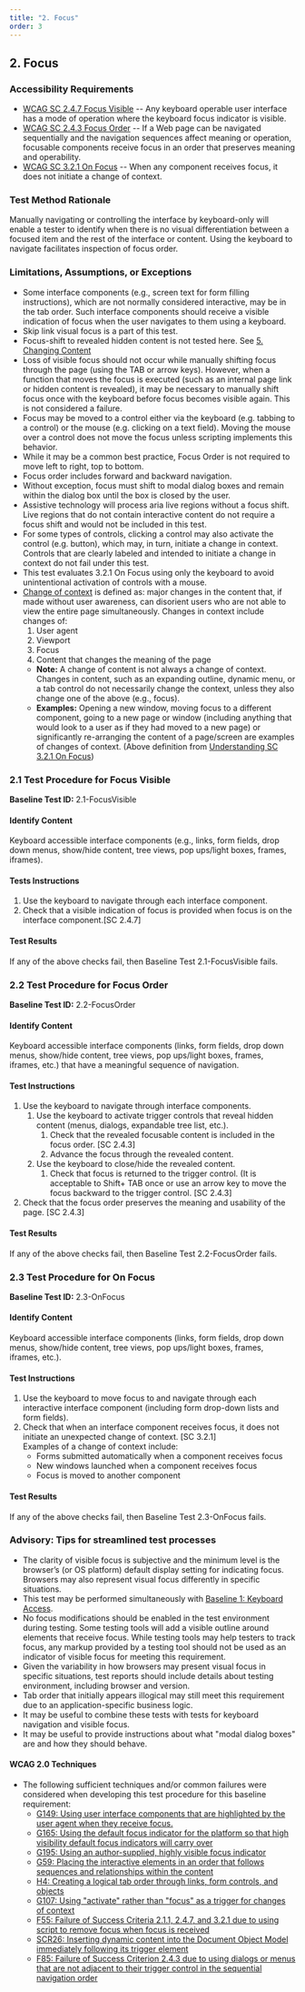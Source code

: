 ```yaml
---
title: "2. Focus"
order: 3
---
```

## 2. Focus

### Accessibility Requirements

- [WCAG SC 2.4.7 Focus Visible](https://www.w3.org/TR/UNDERSTANDING-WCAG20/navigation-mechanisms-focus-visible.html) -- Any keyboard operable user interface has a mode of operation where the keyboard focus indicator is visible.
- [WCAG SC 2.4.3 Focus Order](https://www.w3.org/TR/UNDERSTANDING-WCAG20/navigation-mechanisms-focus-order.html) -- If a Web page can be navigated sequentially and the navigation sequences affect meaning or operation, focusable components receive focus in an order that preserves meaning and operability.
- [WCAG SC 3.2.1 On Focus](https://www.w3.org/TR/UNDERSTANDING-WCAG20/consistent-behavior-receive-focus.html) -- When any component receives focus, it does not initiate a change of context.

### Test Method Rationale

Manually navigating or controlling the interface by keyboard-only will enable a tester to identify when there is no visual differentiation between a focused item and the rest of the interface or content. Using the keyboard to navigate facilitates inspection of focus order.

### Limitations, Assumptions, or Exceptions

- Some interface components (e.g., screen text for form filling instructions), which are not normally considered interactive, may be in the tab order. Such interface components should receive a visible indication of focus when the user navigates to them using a keyboard.
- Skip link visual focus is a part of this test.
- Focus-shift to revealed hidden content is not tested here. See [5. Changing Content](../05Changing)
- Loss of visible focus should not occur while manually shifting focus through the page (using the TAB or arrow keys). However, when a function that moves the focus is executed (such as an internal page link or hidden content is revealed), it may be necessary to manually shift focus once with the keyboard before focus becomes visible again. This is not considered a failure.
- Focus may be moved to a control either via the keyboard (e.g. tabbing to a control) or the mouse (e.g. clicking on a text field). Moving the mouse over a control does not move the focus unless scripting implements this behavior.
- While it may be a common best practice, Focus Order is not required to move left to right, top to bottom.
- Focus order includes forward and backward navigation.
- Without exception, focus must shift to modal dialog boxes and remain within the dialog box until the box is closed by the user.
- Assistive technology will process aria live regions without a focus shift. Live regions that do not contain interactive content do not require a focus shift and would not be included in this test.
- For some types of controls, clicking a control may also activate the control (e.g. button), which may, in turn, initiate a change in context. Controls that are clearly labeled and intended to initiate a change in context do not fail under this test.
- This test evaluates 3.2.1 On Focus using only the keyboard to avoid unintentional activation of controls with a mouse.
- [Change of context](https://www.w3.org/TR/UNDERSTANDING-WCAG20/consistent-behavior-receive-focus.html#context-changedef) is defined as: major changes in the content that, if made without user awareness, can disorient users who are not able to view the entire page simultaneously. Changes in context include changes of:
    1. User agent
    2. Viewport
    3. Focus
    4. Content that changes the meaning of the page
  - **Note:** A change of content is not always a change of context. Changes in content, such as an expanding outline, dynamic menu, or a tab control do not necessarily change the context, unless they also change one of the above (e.g., focus).
  - **Examples:** Opening a new window, moving focus to a different component, going to a new page or window (including anything that would look to a user as if they had moved to a new page) or significantly re-arranging the content of a page/screen are examples of changes of context. (Above definition from [Understanding SC 3.2.1 On Focus](https://www.w3.org/TR/UNDERSTANDING-WCAG20/consistent-behavior-receive-focus.html))

### 2.1 Test Procedure for Focus Visible

**Baseline Test ID:** 2.1-FocusVisible

#### Identify Content

<p id="1IC">Keyboard accessible interface components (e.g., links, form fields, drop down menus, show/hide content, tree views, pop ups/light boxes, frames, iframes).</p>

#### Tests Instructions

<ol id="1TI">
    <li id="1TI-1">Use the keyboard to navigate through each interface component.</li>
    <li id="1TI-2">Check that a visible indication of focus is provided when focus is on the interface component.[SC 2.4.7]</li>
</ol>

#### Test Results

<p id="1TR">If any of the above checks fail, then Baseline Test 2.1-FocusVisible fails.</p>

### 2.2 Test Procedure for Focus Order

**Baseline Test ID:** 2.2-FocusOrder

#### Identify Content

<p id="2IC">Keyboard accessible interface components (links, form fields, drop down menus, show/hide content, tree views, pop ups/light boxes, frames, iframes, etc.) that have a meaningful sequence of navigation.</p>

#### Test Instructions

<ol id="2TI">
    <li id="2TI-1">
      Use the keyboard to navigate through interface components.
    <ol>
        <li id="2TI-1i">
        Use the keyboard to activate trigger controls that reveal hidden content (menus, dialogs, expandable tree list, etc.).
        <ol>
            <li id="2TI-1ia">Check that the revealed focusable content is included in the focus order. [SC 2.4.3]</li>
            <li id="2TI-1ib">Advance the focus through the revealed content.</li>
        </ol></li>
        <li id="2TI-1ii">
        Use the keyboard to close/hide the revealed content.
        <ol>
            <li id="2TI-1iia">Check that focus is returned to the trigger control. (It is acceptable to Shift+ TAB once or use an arrow key to move the focus backward to the trigger control. [SC 2.4.3]</li>
        </ol></li>
    </ol></li>
    <li id="2TI-2">Check that the focus order preserves the meaning and usability of the page. [SC 2.4.3]</li>
</ol>

#### Test Results

<p id="2TR">If any of the above checks fail, then Baseline Test 2.2-FocusOrder fails.</p>

### 2.3 Test Procedure for On Focus

**Baseline Test ID:** 2.3-OnFocus

#### Identify Content

<p id="3IC">Keyboard accessible interface components (links, form fields, drop down menus, show/hide content, tree views, pop ups/light boxes, frames, iframes, etc.).</p>

#### Test Instructions

<ol id="3TI">
    <li id="3TI-1">
    Use the keyboard to move focus to and navigate through each interactive interface component (including form drop-down lists and form fields).
    </li>
    <li id="3TI-2">
    Check that when an interface component receives focus, it does not initiate an unexpected change of context. [SC 3.2.1]
    <br/>
    Examples of a change of context include:
        <ul>
            <li>Forms submitted automatically when a component receives focus</li>
            <li>New windows launched when a component receives focus</li>
            <li>Focus is moved to another component</li>
        </ul>
    </li>
</ol>

#### Test Results

<p id="3TR">If any of the above checks fail, then Baseline Test 2.3-OnFocus fails.</p>

### Advisory: Tips for streamlined test processes

- The clarity of visible focus is subjective and the minimum level is the browser’s (or OS platform) default display setting for indicating focus. Browsers may also represent visual focus differently in specific situations.
- This test may be performed simultaneously with [Baseline 1: Keyboard Access](../01Keyboard).
- No focus modifications should be enabled in the test environment during testing. Some testing tools will add a visible outline around elements that receive focus. While testing tools may help testers to track focus, any markup provided by a testing tool should not be used as an indicator of visible focus for meeting this requirement.
- Given the variability in how browsers may present visual focus in specific situations, test reports should include details about testing environment, including browser and version.
- Tab order that initially appears illogical may still meet this requirement due to an application-specific business logic.
- It may be useful to combine these tests with tests for keyboard navigation and visible focus.
- It may be useful to provide instructions about what "modal dialog boxes" are and how they should behave.

#### WCAG 2.0 Techniques

- The following sufficient techniques and/or common failures were considered when developing this test procedure for this baseline requirement:
  - [G149: Using user interface components that are highlighted by the user agent when they receive focus.](https://www.w3.org/TR/WCAG20-TECHS/G149.html)
  - [G165: Using the default focus indicator for the platform so that high visibility default focus indicators will carry over](https://www.w3.org/TR/WCAG20-TECHS/G165.html)
  - [G195: Using an author-supplied, highly visible focus indicator](https://www.w3.org/TR/WCAG20-TECHS/G195.html)
  - [G59: Placing the interactive elements in an order that follows sequences and relationships within the content](https://www.w3.org/TR/WCAG20-TECHS/G59.html)
  - [H4: Creating a logical tab order through links, form controls, and objects](https://www.w3.org/TR/WCAG20-TECHS/H4.html)
  - [G107: Using "activate" rather than "focus" as a trigger for changes of context](https://www.w3.org/TR/2016/NOTE-WCAG20-TECHS-20161007/G107)
  - [F55: Failure of Success Criteria 2.1.1, 2.4.7, and 3.2.1 due to using script to remove focus when focus is received](https://www.w3.org/TR/2016/NOTE-WCAG20-TECHS-20161007/F55)
  - [SCR26: Inserting dynamic content into the Document Object Model immediately following its trigger element](https://www.w3.org/TR/WCAG20-TECHS/SCR26.html)
  - [F85: Failure of Success Criterion 2.4.3 due to using dialogs or menus that are not adjacent to their trigger control in the sequential navigation order](https://www.w3.org/TR/WCAG20-TECHS/F85.html)
